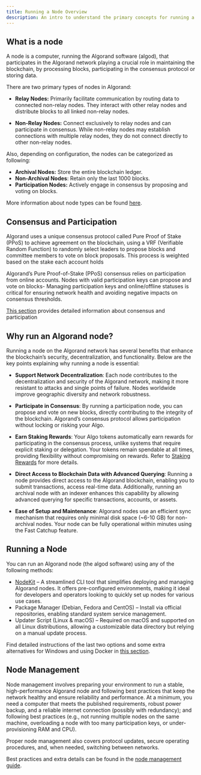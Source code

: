 ```yaml
---
title: Running a Node Overview
description: An intro to understand the primary concepts for running a node
---
```


## What is a node

A node is a computer, running the Algorand software (algod), that participates in the Algorand
network playing a crucial role in maintaining the blockchain, by processing blocks, participating in
the consensus protocol or storing data.

There are two primary types of nodes in Algorand:

- **Relay Nodes:** Primarily facilitate communication by routing data to connected non-relay nodes. They
  interact with other relay nodes and distribute blocks to all linked non-relay nodes.

- **Non-Relay Nodes:** Connect exclusively to relay nodes and can participate in consensus. While
  non-relay nodes may establish connections with multiple relay nodes, they do not connect directly
  to other non-relay nodes.

Also, depending on configuration, the nodes can be categorized as following:

- **Archival Nodes:** Store the entire blockchain ledger.
- **Non-Archival Nodes**: Retain only the last 1000 blocks.
- **Participation Nodes:** Actively engage in consensus by proposing and voting on blocks.

More information about node types can be found [here](/nodes/types).

## Consensus and Participation

Algorand uses a unique consensus protocol called Pure Proof of Stake (PPoS) to achieve agreement on
the blockchain, using a VRF (Verifiable Random Function) to randomly select leaders to propose
blocks and committee members to vote on block proposals. This process is weighted based on the stake
each account holds

Algorand’s Pure Proof-of-Stake (PPoS) consensus relies on participation from online accounts. Nodes
with valid participation keys can propose and vote on blocks- Managing participation keys and
online/offline statuses is critical for ensuring network health and avoiding negative impacts on
consensus thresholds.

[This section](/protocol/overview) provides detailed information about consensus and participation

## Why run an Algorand node?

Running a node on the Algorand network has several benefits that enhance the blockchain’s security, decentralization, and functionality. Below are the key points explaining why running a node is essential:

- **Support Network Decentralization**: Each node contributes to the decentralization and security of the Algorand network, making it more resistant to attacks and single points of failure. Nodes worldwide improve geographic diversity and network robustness.

- **Participate in Consensus**: By running a participation node, you can propose and vote on new blocks, directly contributing to the integrity of the blockchain. Algorand’s consensus protocol allows participation without locking or risking your Algo.

- **Earn Staking Rewards**: Your Algo tokens automatically earn rewards for participating in the consensus process, unlike systems that require explicit staking or delegation. Your tokens remain spendable at all times, providing flexibility without compromising on rewards. Refer to [Staking Rewards](/protocol/staking-rewards) for more details.

- **Direct Access to Blockchain Data with Advanced Querying**: Running a node provides direct access to the Algorand blockchain, enabling you to submit transactions, access real-time data. Additionally, running an archival node with an indexer enhances this capability by allowing advanced querying for specific transactions, accounts, or assets.

- **Ease of Setup and Maintenance**: Algorand nodes use an efficient sync mechanism that requires only minimal disk space (~6-10 GB) for non-archival nodes. Your node can be fully operational within minutes using the Fast Catchup feature.

## Running a Node

You can run an Algorand node (the algod software) using any of the following methods:

- [NodeKit](/nodes/nodekit-quick-start) – A streamlined CLI tool that simplifies
  deploying and managing Algorand nodes. It offers pre-configured environments, making it ideal for
  developers and operators looking to quickly set up nodes for various use cases.
- Package Manager (Debian, Fedora and CentOS) – Install via official repositories, enabling standard
  system service management.
- Updater Script (Linux & macOS) – Required on macOS and supported on all Linux distributions,
  allowing a customizable data directory but relying on a manual update process.

Find detailed instructions of the last two options and some extra alternatives for Windows and using
Docker in [this section](/nodes/management/best-practices).

## Node Management

Node management involves preparing your environment to run a stable, high-performance Algorand node
and following best practices that keep the network healthy and ensure reliability and performance.
At a minimum, you need a computer that meets the published requirements, robust power backup, and a
reliable internet connection (possibly with redundancy); and following best practices (e.g., not
running multiple nodes on the same machine, overloading a node with too many participation keys, or
under-provisioning RAM and CPU).

Proper node management also covers protocol updates, secure operating procedures, and, when needed,
switching between networks.

Best practices and extra details can be found in the
[node management guide](/nodes/management/best-practices).
